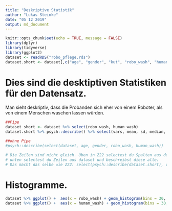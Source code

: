 ```yaml
---
title: "Deskriptive Statistik"
author: "Lukas Steinke"
date: "05 12 2019"
output: md_document
---
```


```r
knitr::opts_chunk$set(echo = TRUE, message = FALSE)
library(dplyr)
library(tidyverse)
library(ggplot2)
dataset <- readRDS("robo_pflege.rds")
dataset.short <- dataset[,c("age", "gender", "kut", "robo_wash", "human_wash")]
```
# Dies sind die desktiptiven Statistiken für den Datensatz.
Man sieht deskriptiv, dass die Probanden sich eher von einem Roboter, als von einem Menschen waschen lassen würden.

```r
##Pipe
dataset_short <- dataset %>% select(robo_wash, human_wash)
dataset.short %>% psych::describe() %>% select(vars, mean, sd, median, min, max) 

##ohne Pipe
#psych::describe(select(dataset, age, gender, robo_wash, human_wash))

# Die Zeilen sind nicht gleich. Oben in Z22 selectest du Spalten aus dem describe(),
# unten selectest du Zeilen aus dataset und beschreibst diese alle. 
# Das macht das selbe wie Z22: select(psych::describe(dataset.short), vars, mean, sd, median, min, max) 

```
# Histogramme.

```r
dataset %>% ggplot() +  aes(x = robo_wash) + geom_histogram(bins = 30, fill="red")
dataset %>% ggplot() +  aes(x = human_wash) + geom_histogram(bins = 30, fill="blue")

```